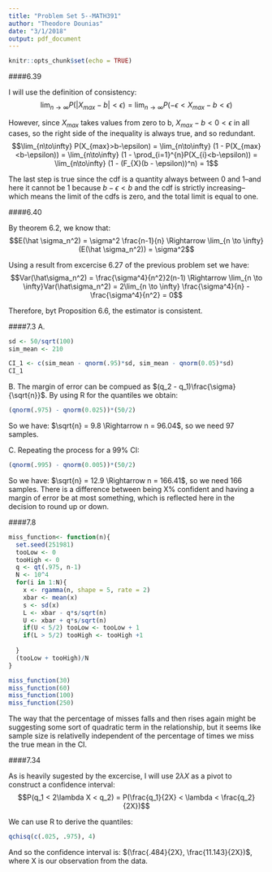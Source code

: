 ```yaml
---
title: "Problem Set 5--MATH391"
author: "Theodore Dounias"
date: "3/1/2018"
output: pdf_document
---
```


```r
knitr::opts_chunk$set(echo = TRUE)
```

####6.39
    
I will use the definition of consistency:
$$\lim_{n\to\infty} P(|X_{max}-b| < \epsilon) =\lim_{n\to\infty} P(-\epsilon<X_{max}-b < \epsilon)$$
   
However, since $X_{max}$ takes values from zero to b, $X_{max}-b<0<\epsilon$ in all cases, so the right side of the inequality is always true, and so redundant.
$$\lim_{n\to\infty} P(X_{max}>b-\epsilon) = \lim_{n\to\infty} (1 - P(X_{max}<b-\epsilon)) = \lim_{n\to\infty} (1 - \prod_{i=1}^{n}P(X_{i}<b-\epsilon)) = \lim_{n\to\infty} (1 - (F_{X}(b - \epsilon))^n) = 1$$
   
The last step is true since the cdf is a quantity always between 0 and 1--and here it cannot be 1 because $b - \epsilon <  b$ and the cdf is strictly increasing--which means the limit of the cdfs is zero, and the total limit is equal to one. 
      

####6.40
      
By theorem 6.2, we know that:
$$E(\hat \sigma_n^2) = \sigma^2 \frac{n-1}{n} \Rightarrow \lim_{n \to \infty}(E(\hat \sigma_n^2)) = \sigma^2$$
     
Using a result from excercise 6.27 of the previous problem set we have:
$$Var(\hat\sigma_n^2) = \frac{\sigma^4}{n^2}2(n-1) \Rightarrow \lim_{n \to \infty}Var(\hat\sigma_n^2) = 2\lim_{n \to \infty} \frac{\sigma^4}{n} - \frac{\sigma^4}{n^2} = 0$$
    
Therefore, byt Proposition 6.6, the estimator is consistent.
     

####7.3
A. 
```r
sd <- 50/sqrt(100)
sim_mean <- 210

CI_1 <- c(sim_mean - qnorm(.95)*sd, sim_mean - qnorm(0.05)*sd)
CI_1
```
     
B. The margin of error can be compued as $(q_2 - q_1)\frac{\sigma}{\sqrt{n}}$. By using R for the quantiles we obtain:
```r
(qnorm(.975) - qnorm(0.025))*(50/2)
```
   
So we have: $\sqrt{n} = 9.8 \Rightarrow n = 96.04$, so we need 97 samples.
    
C. Repeating the process for a 99% CI:
```r
(qnorm(.995) - qnorm(0.005))*(50/2)
```
    
So we have: $\sqrt{n} = 12.9 \Rightarrow n = 166.41$, so we need 166 samples. There is a difference between being X% confident and having a margin of error be at most something, which is reflected here in the decision to round up or down.
    

####7.8
```r
miss_function<- function(n){
  set.seed(251981)
  tooLow <- 0
  tooHigh <- 0
  q <- qt(.975, n-1)
  N <- 10^4
  for(i in 1:N){
    x <- rgamma(n, shape = 5, rate = 2)
    xbar <- mean(x)
    s <- sd(x)
    L <- xbar - q*s/sqrt(n)
    U <- xbar + q*s/sqrt(n)
    if(U < 5/2) tooLow <- tooLow + 1
    if(L > 5/2) tooHigh <- tooHigh +1
    
  }
  (tooLow + tooHigh)/N
}

miss_function(30)
miss_function(60)
miss_function(100)
miss_function(250)
```
    
The way that the percentage of misses falls and then rises again might be suggesting some sort of quadratic term in the relationship, but it seems like sample size is relativelly independent of the percentage of times we miss the true mean in the CI.

####7.34
     
As is heavily sugested by the excercise, I will use $2\lambda X$ as a pivot to construct a confidence interval:
$$P(q_1 < 2\lambda X < q_2) = P(\frac{q_1}{2X} < \lambda < \frac{q_2}{2X})$$
    
We can use R to derive the quantiles:
```r
qchisq(c(.025, .975), 4)
```
   
And so the confidence interval is: $(\frac{.484}{2X}, \frac{11.143}{2X})$, where X is our observation from the data.

